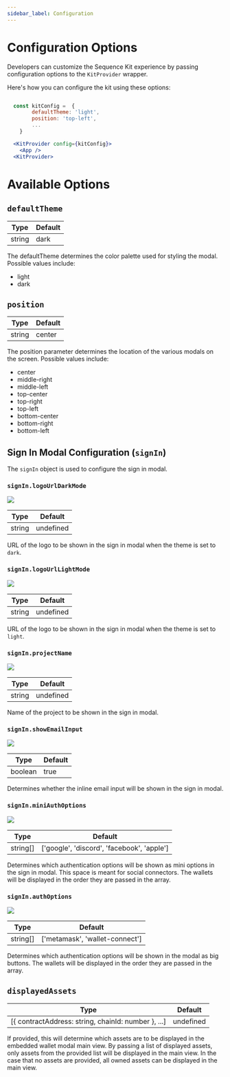 ```yaml
---
sidebar_label: Configuration
---
```


# Configuration Options
Developers can customize the Sequence Kit experience by passing configuration options to the `KitProvider` wrapper.

Here's how you can configure the kit using these options:


```jsx

  const kitConfig =  {
		defaultTheme: 'light',
		position: 'top-left',
		...
	}

  <KitProvider config={kitConfig}>
    <App />
  <KitProvider>

```

# Available Options


## `defaultTheme`
| Type    | Default |
| -------- | ------- |
|  string | dark    |

The defaultTheme determines the color palette used for styling the modal. Possible values include:
- light
- dark


## `position`
| Type    | Default |
| -------- | ------- |
| string  | center    |

The position parameter determines the location of the various modals on the screen. Possible values include:
- center
- middle-right
- middle-left
- top-center
- top-right
- top-left
- bottom-center
- bottom-right
- bottom-left


## Sign In Modal Configuration (`signIn`)
The `signIn` object is used to configure the sign in modal.

### `signIn.logoUrlDarkMode`

<div>
  <img src="/img/kit/dark-mode-logo.png" />
</div>

| Type    | Default |
| -------- | ------- |
| string  | undefined    |

URL of the logo to be shown in the sign in modal when the theme is set to `dark`.

### `signIn.logoUrlLightMode`
<div>
  <img src="/img/kit/light-mode-logo.png" />
</div>

| Type    | Default |
| -------- | ------- |
| string  | undefined    |

URL of the logo to be shown in the sign in modal when the theme is set to `light`.

### `signIn.projectName`

<div>
  <img src="/img/kit/project-name.png" />
</div>

| Type    | Default |
| -------- | ------- |
| string  | undefined    |

Name of the project to be shown in the sign in modal.

### `signIn.showEmailInput`
<div>
  <img src="/img/kit/email-input.png" />
</div>

| Type    | Default |
| -------- | ------- |
| boolean  | true    |

Determines whether the inline email input will be shown in the sign in modal.

### `signIn.miniAuthOptions`
<div>
  <img src="/img/kit/mini-auth-options.png" />
</div>

| Type    | Default |
| -------- | ------- |
| string[]  | ['google', 'discord', 'facebook', 'apple']    |

Determines which authentication options will be shown as mini options in the sign in modal. This space is meant for social connectors.
The wallets will be displayed in the order they are passed in the array.

### `signIn.authOptions`
<div>
  <img src="/img/kit/auth-options.png" />
</div>

| Type    | Default |
| -------- | ------- |
| string[]  | ['metamask', 'wallet-connect'] |

Determines which authentication options will be shown in the modal as big buttons.
The wallets will be displayed in the order they are passed in the array.

## `displayedAssets`
| Type    | Default |
| -------- | ------- |
| [{ contractAddress: string, chainId: number }, ...]  | undefined |

If provided, this will determine which assets are to be displayed in the embedded wallet modal main view.
By passing a list of displayed assets, only assets from the provided list will be displayed in the main view.
In the case that no assets are provided, all owned assets can be displayed in the main view.
